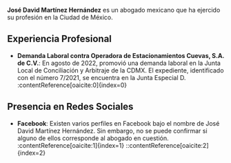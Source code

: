 **José David Martínez Hernández** es un abogado mexicano que ha ejercido su profesión en la Ciudad de México.

## Experiencia Profesional

- **Demanda Laboral contra Operadora de Estacionamientos Cuevas, S.A. de C.V.**: En agosto de 2022, promovió una demanda laboral en la Junta Local de Conciliación y Arbitraje de la CDMX. El expediente, identificado con el número 7/2021, se encuentra en la Junta Especial D. :contentReference[oaicite:0]{index=0}

## Presencia en Redes Sociales

- **Facebook**: Existen varios perfiles en Facebook bajo el nombre de José David Martínez Hernández. Sin embargo, no se puede confirmar si alguno de ellos corresponde al abogado en cuestión. :contentReference[oaicite:1]{index=1}
::contentReference[oaicite:2]{index=2}